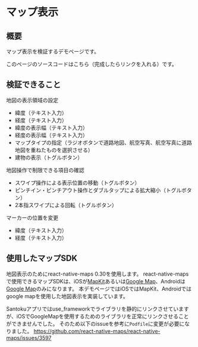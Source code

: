 # マップ表示

## 概要
マップ表示を検証するデモページです。

このページのソースコードはこちら（完成したらリンクを入れる）です。

## 検証できること

地図の表示領域の設定
- 緯度（テキスト入力）
- 経度（テキスト入力）
- 緯度の表示幅（テキスト入力）
- 経度の表示幅（テキスト入力）
- マップタイプの指定（ラジオボタンで道路地図、航空写真、航空写真に道路地図を重ねたものを選択させる）
- 建物の表示（トグルボタン）

地図操作で制限できる項目の確認
- スワイプ操作による表示位置の移動（トグルボタン）
- ピンチイン・ピンチアウト操作とダブルタップによる拡大縮小（トグルボタン）
- 2本指スワイプによる回転（トグルボタン）

マーカーの位置を変更
- 緯度（テキスト入力）
- 経度（テキスト入力）


## 使用したマップSDK
地図表示のためにreact-native-maps 0.30を使用します。
react-native-mapsで使用できるマップSDKは、iOSが[MapKit](https://developer.apple.com/documentation/mapkit/)あるいは[Google Map](https://developers.google.com/maps/documentation/ios-sdk?hl=ja)、Androidは[Google Map](https://developers.google.com/maps/documentation/android-sdk?hl=ja)のみになります。
本デモページではiOSではMapKit、Androidではgoogle mapを使用した地図表示を実装しています。

Santokuアプリではuse_frameworkでライブラリを静的にリンクさせていますが、iOSでGoogleMapを使用するためのライブラリを正常にリンクさせることができませんでした。
そのため以下のissueを参考に`Podfile`に変更が必要になりました。
https://github.com/react-native-maps/react-native-maps/issues/3597



